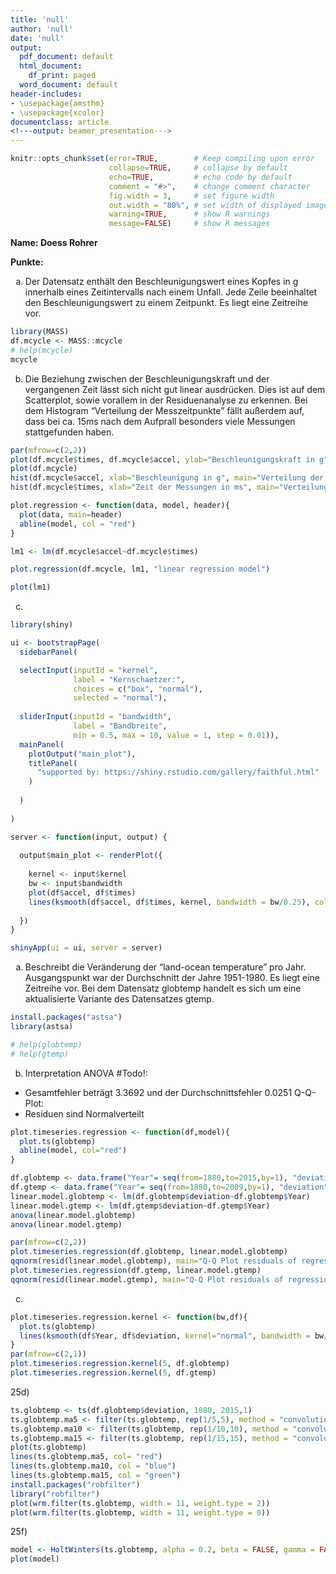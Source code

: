 ```yaml
---
title: 'null'
author: 'null'
date: 'null'
output:
  pdf_document: default
  html_document:
    df_print: paged
  word_document: default
header-includes:
- \usepackage{amsthm}
- \usepackage{xcolor}
documentclass: article
<!---output: beamer_presentation--->
---
```






<!--- Below are global settings for knitr. You can override any of them by adding the changes to individual chunks --->

```r
knitr::opts_chunk$set(error=TRUE,        # Keep compiling upon error
                      collapse=TRUE,     # collapse by default
                      echo=TRUE,         # echo code by default
                      comment = "#>",    # change comment character
                      fig.width = 3,     # set figure width
                      out.width = "80%", # set width of displayed images
                      warning=TRUE,      # show R warnings
                      message=FALSE)     # show R messages
```


<!--- Solution Region --->
<style>
#solution {
  background-color: #8FBC8F;
  border-style: solid;
  border-color: blue;
  margin-left: 20px;
  margin-bottom: 15px;
  padding: 5px;
}
</style>



<!---**Wintersemester 2016 |Studiengang Data Science | Hochschule Darmstadt **--->




\theoremstyle{definition}
\newtheorem{auf}{Aufgabe}

\newcommand{\R}{{\sffamily R} }

\begin{centering}
%\vspace{-2 cm}
\Huge
{\bf ?bung 11}\\
\Large
Explorative Datenanalyse und Visualisierung\\
\normalsize
Wintersemester 2019\\
S. D?hler (FBMN, h\_da)\\
\end{centering}


\hrulefill

**Name: Doess Rohrer**

**Punkte:**

\hrulefill


\setcounter{auf}{23} 






\begin{auf}
Der Datensatz 'mcycle' im R-Paket 'MASS' enth?lt Daten mit den Merkmalen 'accel' und 'times'.
\begin{itemize}
    \item[a)] Machen Sie sich mit der Herkunft und Bedeutung des Datensatzes vertraut und beschreiben Sie diese mit Ihren eigenen Worten.
    \item[b)] Plotten Sie die Daten und f?hren Sie eine lineare Regression durch. Diskutieren Sie, ob eine lineare Regression f?r diesen Datensatz  angebracht ist.
    \item[c)] Schreiben Sie eine shiny-Application analog zur Aufgabe 17, die es dem Benutzer erlaubt, unter verscheidenen Kernen und Bandbreiten auszuw?hlen.
\end{itemize}
\end{auf}
a)
Der Datensatz enthält den Beschleunigungswert eines Kopfes in g innerhalb eines Zeitintervalls nach einem Unfall. Jede Zeile beeinhaltet den Beschleunigungswert zu einem Zeitpunkt. Es liegt eine Zeitreihe vor.

```r
library(MASS)
df.mcycle <- MASS::mcycle
# help(mcycle)
mcycle
```
b)
Die Beziehung zwischen der Beschleunigungskraft und der vergangenen Zeit lässt sich nicht gut linear ausdrücken. Dies ist auf dem Scatterplot, sowie vorallem in der Residuenanalyse zu erkennen. Bei dem Histogram "Verteilung der Messzeitpunkte" fällt außerdem auf, dass bei ca. 15ms nach dem Aufprall besonders viele Messungen stattgefunden haben.
```r
par(mfrow=c(2,2))
plot(df.mcycle$times, df.mcycle$accel, ylab="Beschleunigungskraft in g", xlab="Zeit nach Aufprall in ms", main="Korrelation")
plot(df.mcycle)
hist(df.mcycle$accel, xlab="Beschleunigung in g", main="Verteilung der gemessenen Werte")
hist(df.mcycle$times, xlab="Zeit der Messungen in ms", main="Verteilung der Messzeitpunkte")
```

```r
plot.regression <- function(data, model, header){
  plot(data, main=header)
  abline(model, col = "red")
}

lm1 <- lm(df.mcycle$accel~df.mcycle$times)

plot.regression(df.mcycle, lm1, "linear regression model")

plot(lm1)
```

c)

```r

library(shiny)

ui <- bootstrapPage(
  sidebarPanel(

  selectInput(inputId = "kernel",
              label = "Kernschaetzer:",
              choices = c("box", "normal"),
              selected = "normal"),
  
  sliderInput(inputId = "bandwidth",
              label = "Bandbreite",
              min = 0.5, max = 10, value = 1, step = 0.01)),
  mainPanel(
    plotOutput("main_plot"),
    titlePanel(
      "supported by: https://shiny.rstudio.com/gallery/faithful.html"
    )
    
  )
  
)

server <- function(input, output) {
  
  output$main_plot <- renderPlot({
    
    kernel <- input$kernel
    bw <- input$bandwidth
    plot(df$accel, df$times)
    lines(ksmooth(df$accel, df$times, kernel, bandwidth = bw/0.25), col = "red")
  
  })
}

shinyApp(ui = ui, server = server)
```

\begin{auf}
Sie sollen die Zeitreihen 'globtemp' und 'gtemp' aus dem Paket 'astsa' (explorativ) analysieren.
\begin{itemize}
    \item[a)] Beschreiben Sie kurz in Ihren eigenen Worten die Bedeutung, Herkunft und Erhebung der Daten.
    \item[b)] F?hren Sie zun?chst eine lineare Regression durch und interpretieren Sie die entsprechende ANOVA-Tabelle. Erzeugen Sie ein gemeinsames Grafik-Panel, das aus 2 Grafiken besteht:     \begin{itemize}
    \item die Zeitreihe sowie die lineare Regression in einem gemeinsamen Plot 
    \item ein QQ-Plot der Residuen. Dikutieren Sie, ob die Residuen normalverteilt sind.
    \end{itemize}
    Diskutieren Sie ggf. Unterschiede, die sich bei 'globtemp' gegen?ber 'gtemp' ergeben. 
    \item[c)] Bearbeiten Sie Aufgabe b), indem Sie jedoch als Regressionssch?tzer Kern-Sch?tzer verwenden. Probieren Sie verschiedene Bandbreiten aus.
    \item[d)] Probieren Sie verschiedene symmetrische (und gewichtete)  Filter aus, die Sie auf die Zeitreihe anwenden. 
    \item[e)] Schrieben Sie shiny-Apps, die Aufgaben c) und d) implementieren.
    \item[f)] Wenden Sie die Holt-Winters-Methode auf die zeitreihe an, um z.B. eine exponentielle Gl?ttung der Zeitreihe zu erzielen. 
\end{itemize}
\end{auf}

a)
Beschreibt die Veränderung der "land-ocean temperature" pro Jahr. Ausgangspunkt war der Durchschnitt der Jahre 1951-1980. Es liegt eine Zeitreihe vor. Bei dem Datensatz globtemp handelt es sich um eine aktualisierte Variante des Datensatzes gtemp.
```r
install.packages("astsa")
library(astsa)

# help(globtemp)
# help(gtemp)

```

b)
Interpretation ANOVA #Todo!:
- Gesamtfehler beträgt 3.3692 und der Durchschnittsfehler 0.0251
Q-Q-Plot:
- Residuen sind Normalverteilt
```r
plot.timeseries.regression <- function(df,model){
  plot.ts(globtemp)
  abline(model, col="red")
}

df.globtemp <- data.frame("Year"= seq(from=1880,to=2015,by=1), "deviation"= globtemp)
df.gtemp <- data.frame("Year"= seq(from=1880,to=2009,by=1), "deviation"= gtemp)
linear.model.globtemp <- lm(df.globtemp$deviation~df.globtemp$Year)
linear.model.gtemp <- lm(df.gtemp$deviation~df.gtemp$Year)
anova(linear.model.globtemp)
anova(linear.model.gtemp)

par(mfrow=c(2,2))
plot.timeseries.regression(df.globtemp, linear.model.globtemp)
qqnorm(resid(linear.model.globtemp), main="Q-Q Plot residuals of regression globtemp data")
plot.timeseries.regression(df.gtemp, linear.model.gtemp)
qqnorm(resid(linear.model.gtemp), main="Q-Q Plot residuals of regression gtemp data")
```

c)
```r

plot.timeseries.regression.kernel <- function(bw,df){
  plot.ts(globtemp)
  lines(ksmooth(df$Year, df$deviation, kernel="normal", bandwidth = bw/0.25), col = "red")
}
par(mfrow=c(2,1))
plot.timeseries.regression.kernel(5, df.globtemp)
plot.timeseries.regression.kernel(5, df.gtemp)
```
25d)

```r
ts.globtemp <- ts(df.globtemp$deviation, 1880, 2015,1)
ts.globtemp.ma5 <- filter(ts.globtemp, rep(1/5,5), method = "convolution")
ts.globtemp.ma10 <- filter(ts.globtemp, rep(1/10,10), method = "convolution")
ts.globtemp.ma15 <- filter(ts.globtemp, rep(1/15,15), method = "convolution")
plot(ts.globtemp)
lines(ts.globtemp.ma5, col= "red")
lines(ts.globtemp.ma10, col = "blue")
lines(ts.globtemp.ma15, col = "green")
install.packages("robfilter")
library("robfilter")
plot(wrm.filter(ts.globtemp, width = 11, weight.type = 2))
plot(wrm.filter(ts.globtemp, width = 11, weight.type = 0))
```
25f)

```r
model <- HoltWinters(ts.globtemp, alpha = 0.2, beta = FALSE, gamma = FALSE)
plot(model)
```

\paragraph{Anmerkungen/Korrektur} <!---Hier schreibt der Tutor--->

\textcolor{gray}{\hrulefill}

